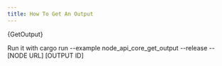 ```yaml
---
title: How To Get An Output
---
```



<CodeBlock className="language-rust">
    {GetOutput}
</CodeBlock>

Run it with
<CodeBlock className="language-bash">
    cargo run --example node_api_core_get_output --release -- [NODE URL] [OUTPUT ID]
</CodeBlock>

<MoreExamples/>